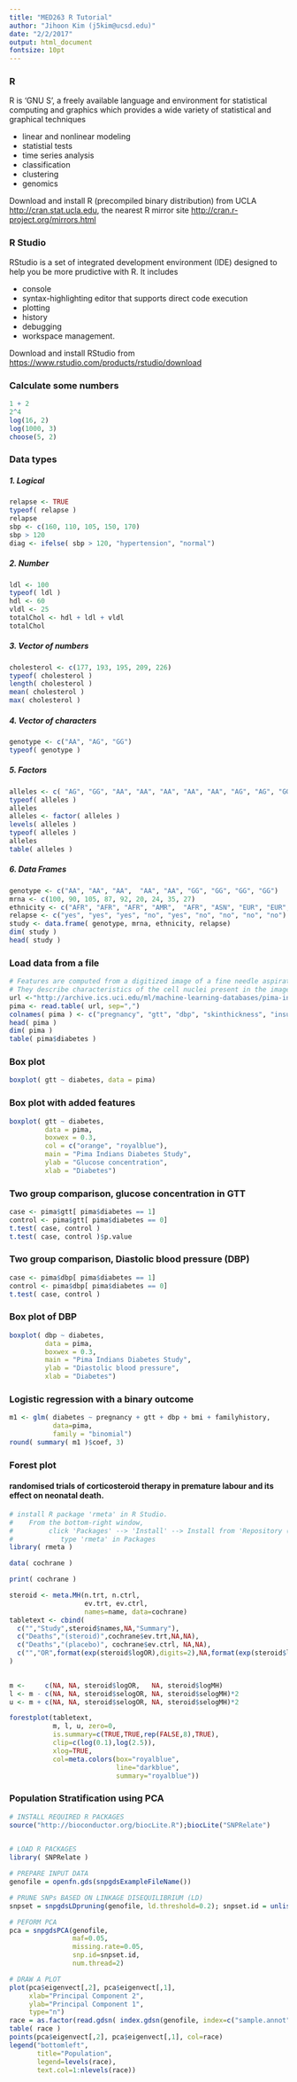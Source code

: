 ```yaml
---
title: "MED263 R Tutorial"
author: "Jihoon Kim (j5kim@ucsd.edu)"
date: "2/2/2017"
output: html_document
fontsize: 10pt
---
```


### R  

R is 'GNU S', a freely available language and environment for statistical computing and graphics which provides a wide variety of statistical and graphical techniques

- linear and nonlinear modeling
- statistial tests
- time series analysis
- classification
- clustering
- genomics


Download and install R (precompiled binary distribution) from UCLA <http://cran.stat.ucla.edu>, the nearest R mirror site <http://cran.r-project.org/mirrors.html> 


### R Studio 

RStudio is a set of integrated development environment (IDE) designed to help you be more prudictive with R. It includes 

- console
- syntax-highlighting editor that supports direct code execution
- plotting
- history
- debugging 
- workspace management. 

Download and install RStudio from <https://www.rstudio.com/products/rstudio/download>


### Calculate some numbers

```r
1 + 2
2^4
log(16, 2)
log(1000, 3)
choose(5, 2)
```


### Data types 

##### 1. Logical
```r
relapse <- TRUE
typeof( relapse )
relapse
sbp <- c(160, 110, 105, 150, 170)
sbp > 120
diag <- ifelse( sbp > 120, "hypertension", "normal")
```


##### 2. Number
```r
ldl <- 100
typeof( ldl )
hdl <- 60
vldl <- 25
totalChol <- hdl + ldl + vldl
totalChol 
```


##### 3. Vector of numbers
```r
cholesterol <- c(177, 193, 195, 209, 226)
typeof( cholesterol )
length( cholesterol )
mean( cholesterol )
max( cholesterol )
```

##### 4. Vector of characters
```r
genotype <- c("AA", "AG", "GG")
typeof( genotype )
```

##### 5. Factors
```r
alleles <- c( "AG", "GG", "AA", "AA", "AA", "AA", "AA", "AG", "AG", "GG", "GG", "GG", "GG", "AA")
typeof( alleles )
alleles 
alleles <- factor( alleles )
levels( alleles )
typeof( alleles )
alleles
table( alleles )
```



##### 6. Data Frames 
```r
genotype <- c("AA", "AA", "AA",  "AA", "AA", "GG", "GG", "GG", "GG")
mrna <- c(100, 90, 105, 87, 92, 20, 24, 35, 27)
ethnicity <- c("AFR", "AFR", "AFR", "AMR",  "AFR", "ASN", "EUR", "EUR", "EUR")
relapse <- c("yes", "yes", "yes", "no", "yes", "no", "no", "no", "no")
study <- data.frame( genotype, mrna, ethnicity, relapse)
dim( study )
head( study )
```


### Load data from a file 
```r
# Features are computed from a digitized image of a fine needle aspirate (FNA) of a breast mass. 
# They describe characteristics of the cell nuclei present in the image. 
url <-"http://archive.ics.uci.edu/ml/machine-learning-databases/pima-indians-diabetes/pima-indians-diabetes.data"
pima <- read.table( url, sep=",")
colnames( pima ) <- c("pregnancy", "gtt", "dbp", "skinthickness", "insulin", "bmi", "familyhistory", "age", "diabetes")
head( pima )
dim( pima )
table( pima$diabetes )
```

### Box plot
```r
boxplot( gtt ~ diabetes, data = pima)
```

### Box plot with added features
```r
boxplot( gtt ~ diabetes, 
         data = pima, 
         boxwex = 0.3,
         col = c("orange", "royalblue"),
         main = "Pima Indians Diabetes Study",
         ylab = "Glucose concentration", 
         xlab = "Diabetes")
```


### Two group comparison, glucose concentration in GTT
```r
case <- pima$gtt[ pima$diabetes == 1]
control <- pima$gtt[ pima$diabetes == 0]
t.test( case, control ) 
t.test( case, control )$p.value
```

### Two group comparison, Diastolic blood pressure (DBP)
```r
case <- pima$dbp[ pima$diabetes == 1]
control <- pima$dbp[ pima$diabetes == 0]
t.test( case, control ) 
```

### Box plot of DBP
```r
boxplot( dbp ~ diabetes, 
         data = pima, 
         boxwex = 0.3,
         main = "Pima Indians Diabetes Study",
         ylab = "Diastolic blood pressure", 
         xlab = "Diabetes")
```

### Logistic regression with a binary outcome
```r
m1 <- glm( diabetes ~ pregnancy + gtt + dbp + bmi + familyhistory, 
           data=pima, 
           family = "binomial")
round( summary( m1 )$coef, 3) 
```

### Forest plot 

#### randomised trials of corticosteroid therapy in premature labour and its effect on neonatal death.
```r

# install R package 'rmeta' in R Studio. 
#    From the bottom-right window, 
#         click 'Packages' --> 'Install' --> Install from 'Repository (CRAN)'
#            type 'rmeta' in Packages
library( rmeta )

data( cochrane )

print( cochrane )

steroid <- meta.MH(n.trt, n.ctrl, 
                   ev.trt, ev.ctrl,
                   names=name, data=cochrane)
tabletext <- cbind( 
  c("","Study",steroid$names,NA,"Summary"),
  c("Deaths","(steroid)",cochrane$ev.trt,NA,NA),
  c("Deaths","(placebo)", cochrane$ev.ctrl, NA,NA),
  c("","OR",format(exp(steroid$logOR),digits=2),NA,format(exp(steroid$logMH),digits=2))
)

      
m <-     c(NA, NA, steroid$logOR,   NA, steroid$logMH)
l <- m - c(NA, NA, steroid$selogOR, NA, steroid$selogMH)*2
u <- m + c(NA, NA, steroid$selogOR, NA, steroid$selogMH)*2

forestplot(tabletext, 
           m, l, u, zero=0, 
           is.summary=c(TRUE,TRUE,rep(FALSE,8),TRUE),
           clip=c(log(0.1),log(2.5)), 
           xlog=TRUE,
           col=meta.colors(box="royalblue", 
                           line="darkblue", 
                           summary="royalblue"))
```

### Population Stratification using PCA
```r

# INSTALL REQUIRED R PACKAGES
source("http://bioconductor.org/biocLite.R");biocLite("SNPRelate")

  
# LOAD R PACKAGES
library( SNPRelate )

# PREPARE INPUT DATA
genofile = openfn.gds(snpgdsExampleFileName())

# PRUNE SNPs BASED ON LINKAGE DISEQUILIBRIUM (LD)
snpset = snpgdsLDpruning(genofile, ld.threshold=0.2); snpset.id = unlist(snpset)

# PEFORM PCA
pca = snpgdsPCA(genofile, 
                maf=0.05, 
                missing.rate=0.05, 
                snp.id=snpset.id, 
                num.thread=2)

# DRAW A PLOT
plot(pca$eigenvect[,2], pca$eigenvect[,1], 
     xlab="Principal Component 2",
     ylab="Principal Component 1", 
     type="n")
race = as.factor(read.gdsn( index.gdsn(genofile, index=c("sample.annot", "pop.group"))))
table( race )
points(pca$eigenvect[,2], pca$eigenvect[,1], col=race)
legend("bottomleft", 
       title="Population", 
       legend=levels(race), 
       text.col=1:nlevels(race))
```
